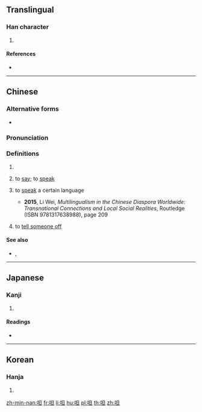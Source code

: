 ==Translingual==

===Han character===
{{Han char|rn=30|rad=口|as=05|sn=8|four=66010|canj=RAM|ids=⿰口旦}}

# {{defn|Han|sort=口05}}

====References====
* {{Han ref|kx=0184.010|dkj=03474|dj=0403.010|hdz=10600.010|uh=547E|ud=21630|bh=CBE3|bd=52195}}

----

==Chinese==
{{zh-forms}}

===Alternative forms===
* {{zh-l|詚}} <!--present in some Phonemica transcriptions-->

===Pronunciation===
{{zh-pron
|m=dá,dàn
|c=daat3,taan2
|h=
|md=
|mn=tàⁿ
|mn-t=dan3
|w=
|mc=y
|oc=y
|cat=v
}}

===Definitions===
{{zh-hanzi}}

# {{rfdef|lang=zh}} <!--normal definition-->
# {{lb|zh|Min Nan}} to [[say]]; to [[speak]]
# {{lb|zh|Teochew}} to [[speak]] a certain language
#* '''2015''', Li Wei, ''Multilingualism in the Chinese Diaspora Worldwide: Transnational Connections and Local Social Realities'', Routledge (ISBN 9781317638988), page 209
#*: {{zhex|汝 覺得 呾 潮州話 在 新加坡 應 呣\唔 應該 流傳 下去？抑是\啊是 華人 呾 華語 就 夠 了？|Do you think{{sic}} Teochew language should be preserved in Singapore or is Mandarin good enough?|MN-T}}
# {{lb|zh|Teochew}} to [[tell someone off]]

====See also====
* {{sense|say}} {{zh-l|說}}, {{zh-l|講}}

----

==Japanese==

===Kanji===
{{ja-kanji|grade=|rs=口05}}

# {{defn|lang=ja|sort=口05}}

====Readings====
* {{ja-readings|on=[[たつ]] (tatsu), [[たち]] (tachi), [[あつ]] (atsu), [[えち]] (echi), [[てち]] (techi)|kun=[[しかりあう]] (shikariau), [[よびあう]] (yobiau)}}

----

==Korean==

===Hanja===
{{ko-hanja|hangeul=달|rv=dal|mr=tal}}

# {{defn|lang=ko|sort=口05}}

[[zh-min-nan:呾]]
[[fr:呾]]
[[li:呾]]
[[hu:呾]]
[[pl:呾]]
[[th:呾]]
[[zh:呾]]